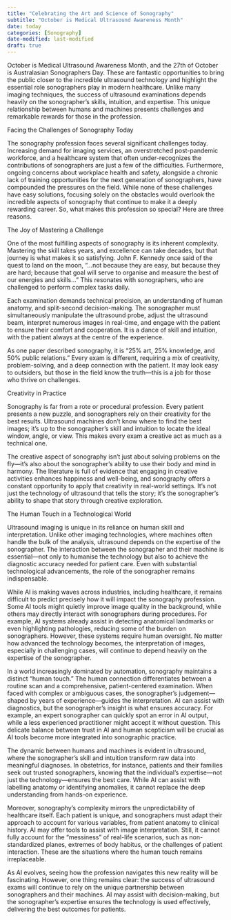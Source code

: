 ```yaml
---
title: "Celebrating the Art and Science of Sonography"
subtitle: "October is Medical Ultrasound Awareness Month"
date: today
categories: [Sonography]
date-modified: last-modified
draft: true
---
```


October is Medical Ultrasound Awareness Month, and the 27th of October is Australasian Sonographers Day. These are fantastic opportunities to bring the public closer to the incredible ultrasound technology and highlight the essential role sonographers play in modern healthcare. Unlike many imaging techniques, the success of ultrasound examinations depends heavily on the sonographer's skills, intuition, and expertise. This unique relationship between humans and machines presents challenges and remarkable rewards for those in the profession.

Facing the Challenges of Sonography Today

The sonography profession faces several significant challenges today. Increasing demand for imaging services, an overstretched post-pandemic workforce, and a healthcare system that often under-recognizes the contributions of sonographers are just a few of the difficulties. Furthermore, ongoing concerns about workplace health and safety, alongside a chronic lack of training opportunities for the next generation of sonographers, have compounded the pressures on the field. While none of these challenges have easy solutions, focusing solely on the obstacles would overlook the incredible aspects of sonography that continue to make it a deeply rewarding career. So, what makes this profession so special? Here are three reasons.

The Joy of Mastering a Challenge

One of the most fulfilling aspects of sonography is its inherent complexity. Mastering the skill takes years, and excellence can take decades, but that journey is what makes it so satisfying. John F. Kennedy once said of the quest to land on the moon, "...not because they are easy, but because they are hard; because that goal will serve to organise and measure the best of our energies and skills..." This resonates with sonographers, who are challenged to perform complex tasks daily.

Each examination demands technical precision, an understanding of human anatomy, and split-second decision-making. The sonographer must simultaneously manipulate the ultrasound probe, adjust the ultrasound beam, interpret numerous images in real-time, and engage with the patient to ensure their comfort and cooperation. It is a dance of skill and intuition, with the patient always at the centre of the experience.

As one paper described sonography, it is "25% art, 25% knowledge, and 50% public relations." Every exam is different, requiring a mix of creativity, problem-solving, and a deep connection with the patient. It may look easy to outsiders, but those in the field know the truth—this is a job for those who thrive on challenges.

Creativity in Practice

Sonography is far from a rote or procedural profession. Every patient presents a new puzzle, and sonographers rely on their creativity for the best results. Ultrasound machines don't know where to find the best images; it’s up to the sonographer’s skill and intuition to locate the ideal window, angle, or view. This makes every exam a creative act as much as a technical one.

The creative aspect of sonography isn't just about solving problems on the fly—it’s also about the sonographer’s ability to use their body and mind in harmony. The literature is full of evidence that engaging in creative activities enhances happiness and well-being, and sonography offers a constant opportunity to apply that creativity in real-world settings. It's not just the technology of ultrasound that tells the story; it’s the sonographer’s ability to shape that story through creative exploration.

The Human Touch in a Technological World

Ultrasound imaging is unique in its reliance on human skill and interpretation. Unlike other imaging technologies, where machines often handle the bulk of the analysis, ultrasound depends on the expertise of the sonographer. The interaction between the sonographer and their machine is essential—not only to humanise the technology but also to achieve the diagnostic accuracy needed for patient care. Even with substantial technological advancements, the role of the sonographer remains indispensable.

While AI is making waves across industries, including healthcare, it remains difficult to predict precisely how it will impact the sonography profession. Some AI tools might quietly improve image quality in the background, while others may directly interact with sonographers during procedures. For example, AI systems already assist in detecting anatomical landmarks or even highlighting pathologies, reducing some of the burden on sonographers. However, these systems require human oversight. No matter how advanced the technology becomes, the interpretation of images, especially in challenging cases, will continue to depend heavily on the expertise of the sonographer.

In a world increasingly dominated by automation, sonography maintains a distinct "human touch." The human connection differentiates between a routine scan and a comprehensive, patient-centered examination. When faced with complex or ambiguous cases, the sonographer’s judgement—shaped by years of experience—guides the interpretation. AI can assist with diagnostics, but the sonographer’s insight is what ensures accuracy. For example, an expert sonographer can quickly spot an error in AI output, while a less experienced practitioner might accept it without question. This delicate balance between trust in AI and human scepticism will be crucial as AI tools become more integrated into sonographic practice.

The dynamic between humans and machines is evident in ultrasound, where the sonographer’s skill and intuition transform raw data into meaningful diagnoses. In obstetrics, for instance, patients and their families seek out trusted sonographers, knowing that the individual’s expertise—not just the technology—ensures the best care. While AI can assist with labelling anatomy or identifying anomalies, it cannot replace the deep understanding from hands-on experience.

Moreover, sonography’s complexity mirrors the unpredictability of healthcare itself. Each patient is unique, and sonographers must adapt their approach to account for various variables, from patient anatomy to clinical history. AI may offer tools to assist with image interpretation. Still, it cannot fully account for the “messiness” of real-life scenarios, such as non-standardized planes, extremes of body habitus, or the challenges of patient interaction. These are the situations where the human touch remains irreplaceable.

As AI evolves, seeing how the profession navigates this new reality will be fascinating. However, one thing remains clear: the success of ultrasound exams will continue to rely on the unique partnership between sonographers and their machines. AI may assist with decision-making, but the sonographer’s expertise ensures the technology is used effectively, delivering the best outcomes for patients.
